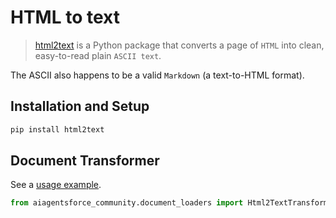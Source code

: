 # HTML to text

>[html2text](https://github.com/Alir3z4/html2text/) is a Python package that converts a page of `HTML` into clean, easy-to-read plain `ASCII text`. 

The ASCII also happens to be a valid `Markdown` (a text-to-HTML format).

## Installation and Setup

```bash
pip install html2text
```

## Document Transformer

See a [usage example](/docs/integrations/document_transformers/html2text).

```python
from aiagentsforce_community.document_loaders import Html2TextTransformer
```
